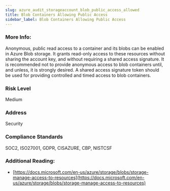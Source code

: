 ```yaml
---
slug: azure_audit_storageaccount_blob_public_access_allowed
title: Blob Containers Allowing Public Access
sidebar_label: Blob Containers Allowing Public Access
---
```


### More Info:

Anonymous, public read access to a container and its blobs can be enabled in Azure Blob storage. It grants read-only access to these resources without sharing the account key, and without requiring a shared access signature. It is recommended not to provide anonymous access to blob containers until, and unless, it is strongly desired. A shared access signature token should be used for providing controlled and timed access to blob containers.

### Risk Level

Medium

### Address

Security

### Compliance Standards

SOC2, ISO27001, GDPR, CISAZURE, CBP, NISTCSF

### Additional Reading:

- [https://docs.microsoft.com/en-us/azure/storage/blobs/storage-manage-access-to-resources](https://docs.microsoft.com/en-us/azure/storage/blobs/storage-manage-access-to-resources) 

